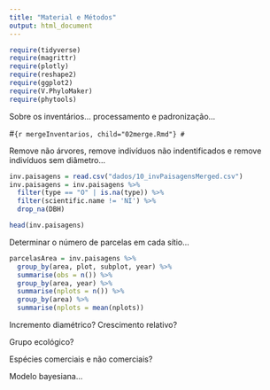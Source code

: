 ```yaml
---
title: "Material e Métodos"
output: html_document
---
```


```r
require(tidyverse)
require(magrittr)
require(plotly)
require(reshape2)
require(ggplot2)
require(V.PhyloMaker)
require(phytools)
```
Sobre os inventários... processamento e padronização...

#```{r mergeInventarios, child="02merge.Rmd"}
#```

Remove não árvores, remove indivíduos não indentificados e remove indivíduos sem diâmetro...

```r
inv.paisagens = read.csv("dados/10_invPaisagensMerged.csv")
inv.paisagens = inv.paisagens %>%
  filter(type == "O" | is.na(type)) %>%
  filter(scientific.name != 'NI') %>%
  drop_na(DBH)

head(inv.paisagens)
```

Determinar o número de parcelas em cada sítio...

```r
parcelasArea = inv.paisagens %>%
  group_by(area, plot, subplot, year) %>%
  summarise(obs = n()) %>%
  group_by(area, year) %>%
  summarise(nplots = n()) %>%
  group_by(area) %>%
  summarise(nplots = mean(nplots))
```

Incremento diamétrico? Crescimento relativo?


Grupo ecológico?


Espécies comerciais e não comerciais?


Modelo bayesiana...
